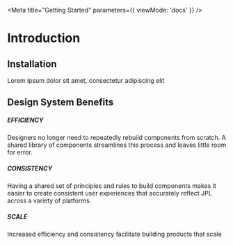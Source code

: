 
<Meta
  title="Getting Started"
  parameters={{ viewMode: 'docs' }}
/>

# Introduction

## Installation

Lorem ipsum dolor sit amet, consectetur adipiscing elit

## Design System Benefits

##### EFFICIENCY

Designers no longer need to repeatedly rebuild components from scratch. A shared library of components streamlines this process and leaves little room for error.

##### CONSISTENCY

Having a shared set of principles and rules to build components makes it easier to create consistent user experiences that accurately reflect JPL across a variety of platforms.

##### SCALE

Increased efficiency and consistency facilitate building products that scale
